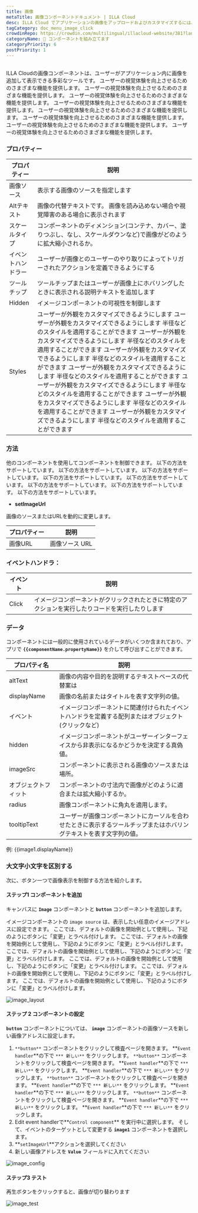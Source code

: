 ```yaml
---
title: 画像
metaTitle: 画像コンポーネントドキュメント | ILLA Cloud
desc: ILLA Cloud でアプリケーションの画像をアップロードおよびカスタマイズするには、Imageコンポーネントを使用する方法を学びます。
tagCategory: doc_menu_image_click
crowdinRepo: https://crowdin.com/multilingual/illacloud-website/381?languages=ja&filter=basic&value=0
categoryName: 🧬 コンポーネントを組み立てます
categoryPriority: 6
postPriority: 1
---
```


## <h2 hidden>画像とは?</h2>

ILLA Cloudの画像コンポーネントは、ユーザーがアプリケーション内に画像を追加して表示できる多彩なツールです。 ユーザーの視覚体験を向上させるためのさまざまな機能を提供します。 ユーザーの視覚体験を向上させるためのさまざまな機能を提供します。 ユーザーの視覚体験を向上させるためのさまざまな機能を提供します。 ユーザーの視覚体験を向上させるためのさまざまな機能を提供します。 ユーザーの視覚体験を向上させるためのさまざまな機能を提供します。 ユーザーの視覚体験を向上させるためのさまざまな機能を提供します。 ユーザーの視覚体験を向上させるためのさまざまな機能を提供します。 ユーザーの視覚体験を向上させるためのさまざまな機能を提供します。

### プロパティー

| プロパティー        | 説明                                                                                                                                                                                                                                                                                                                                                                                           |
| ------------- | -------------------------------------------------------------------------------------------------------------------------------------------------------------------------------------------------------------------------------------------------------------------------------------------------------------------------------------------------------------------------------------------- |
| 画像ソース         | 表示する画像のソースを指定します                                                                                                                                                                                                                                                                                                                                                                             |
| Altテキスト       | 画像の代替テキストです。 画像を読み込めない場合や視覚障害のある場合に表示されます                                                                                                                                                                                                                                                                                                                                                    |
| スケールタイプ       | コンポーネントのディメンション(コンテナ、カバー、塗りつぶし、なし、スケールダウンなど)で画像がどのように拡大縮小されるか。                                                                                                                                                                                                                                                                                                                               |
| イベントハンドラー     | ユーザーが画像とのユーザーのやり取りによってトリガーされたアクションを定義できるようにする                                                                                                                                                                                                                                                                                                                                                |
| ツールチップ        | ツールチップまたはユーザーが画像上にホバリングしたときに表示される説明テキストを追加します                                                                                                                                                                                                                                                                                                                                                |
| Hidden        | イメージコンポーネントの可視性を制御します                                                                                                                                                                                                                                                                                                                                                                        |
| Styles        | ユーザーが外観をカスタマイズできるようにします ユーザーが外観をカスタマイズできるようにします 半径などのスタイルを適用することができます ユーザーが外観をカスタマイズできるようにします 半径などのスタイルを適用することができます ユーザーが外観をカスタマイズできるようにします 半径などのスタイルを適用することができます ユーザーが外観をカスタマイズできるようにします 半径などのスタイルを適用することができます ユーザーが外観をカスタマイズできるようにします 半径などのスタイルを適用することができます ユーザーが外観をカスタマイズできるようにします 半径などのスタイルを適用することができます ユーザーが外観をカスタマイズできるようにします 半径などのスタイルを適用することができます                                    |

### 方法

他のコンポーネントを使用してコンポーネントを制御できます。 以下の方法をサポートしています。 以下の方法をサポートしています。 以下の方法をサポートしています。 以下の方法をサポートしています。 以下の方法をサポートしています。 以下の方法をサポートしています。 以下の方法をサポートしています。 以下の方法をサポートしています。

-   **setImageUrl**

画像のソースまたはURLを動的に変更します。

| プロパティー | 説明        |
| ------ | --------- |
| 画像URL  | 画像ソース URL |

### イベントハンドラ：

| イベント  | 説明                                                                  |
| ----- | ------------------------------------------------------------------- |
| Click | イメージコンポーネントがクリックされたときに特定のアクションを実行したりコードを実行したりします                    |

### データ

コンポーネントには一般的に使用されているデータがいくつか含まれており、アプリで **`{{componentName.propertyName}}`** を介して呼び出すことができます。

| プロパティ名         | 説明                                                                                                       |
| -------------- | -------------------------------------------------------------------------------------------------------- |
| altText        | 画像の内容や目的を説明するテキストベースの代替案は                                                                                |
| displayName    | 画像の名前またはタイトルを表す文字列の値。                                                                                    |
| イベント           | イメージコンポーネントに関連付けられたイベントハンドラを定義する配列またはオブジェクト (クリックなど)                                                     |
| hidden         | イメージコンポーネントがユーザーインターフェイスから非表示になるかどうかを決定する真偽値。                                                            |
| imageSrc       | コンポーネントに表示される画像のソースまたは場所。                                                                                |
| オブジェクトフィット     | コンポーネントの寸法内で画像がどのように適合または拡大縮小するか。                                                                        |
| radius         | 画像コンポーネントに角丸を適用します。                                                                                      |
| tooltipText    | ユーザーが画像コンポーネントにカーソルを合わせたときに表示するツールチップまたはホバリングテキストを表す文字列の値。                                               |

例: {{image1.displayName}}

### 大文字小文字を区別する

次に、ボタン一つで画像表示を制御する方法を紹介します。

#### ステップ1 コンポーネントを追加

キャンバスに **`Image`** コンポーネントと **`button`** コンポーネントを追加します。

イメージコンポーネントの `image source` は、表示したい任意のイメージアドレスに設定できます。 ここでは、デフォルトの画像を開始例として使用し、下記のようにボタンに「変更」とラベル付けします。 ここでは、デフォルトの画像を開始例として使用し、下記のようにボタンに「変更」とラベル付けします。 ここでは、デフォルトの画像を開始例として使用し、下記のようにボタンに「変更」とラベル付けします。 ここでは、デフォルトの画像を開始例として使用し、下記のようにボタンに「変更」とラベル付けします。 ここでは、デフォルトの画像を開始例として使用し、下記のようにボタンに「変更」とラベル付けします。 ここでは、デフォルトの画像を開始例として使用し、下記のようにボタンに「変更」とラベル付けします。

![image_layout](https://cdn.illacloud.com/official-website/img/office-site/components/image_layout.jpg)

#### ステップ 2 コンポーネントの設定

**`button`** コンポーネントについては、 **`image`** コンポーネントの画像ソースを新しい画像アドレスに設定します。

1.  `**button**` コンポーネントをクリックして検査ページを開きます。 **`Event handler`**の下で `*** 新しい**` をクリックします。 `**button**` コンポーネントをクリックして検査ページを開きます。 **`Event handler`**の下で `*** 新しい**` をクリックします。 **`Event handler`**の下で `*** 新しい**` をクリックします。 `**button**` コンポーネントをクリックして検査ページを開きます。 **`Event handler`**の下で `*** 新しい**` をクリックします。 **`Event handler`**の下で `*** 新しい**` をクリックします。 `**button**` コンポーネントをクリックして検査ページを開きます。 **`Event handler`**の下で `*** 新しい**` をクリックします。 **`Event handler`**の下で `*** 新しい**` をクリックします。
2.  Edit event handlerで**`Control component`** を実行中に選択します。 そして、イベントのターゲットとして変更する **`image1`** コンポーネントを選択します。
3.  **`setImageUrl`**アクションを選択してください
4.  新しい画像アドレスを **`Value`** フィールドに入れてください

![image_config](https://cdn.illacloud.com/official-website/img/official-site/components/image_config.jpg)

#### ステップ3 テスト

再生ボタンをクリックすると、画像が切り替わります

![image_test](https://cdn.illacloud.com/official-website/img/official-site/components/image_test.gif)
